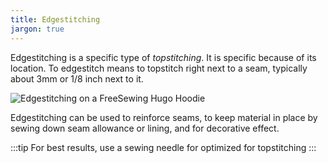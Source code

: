 ```yaml
---
title: Edgestitching
jargon: true
---
```


Edgestitching is a specific type of _topstitching_.
It is specific because of its location.
To edgestitch means to topstitch right next to a seam,
typically about 3mm or 1/8 inch next to it.

![Edgestitching on a FreeSewing Hugo Hoodie](edgestitching.jpg 'Edgestitching
on a Hugo hoodie')

Edgestitching can be used to reinforce seams,
to keep material in place by sewing down seam allowance or lining,
and for decorative effect.

:::tip
For best results, use a sewing needle for optimized for topstitching
:::

